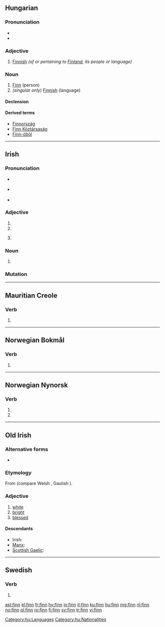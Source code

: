 {{also|Finn|fínn}}
==Hungarian==

===Pronunciation===
* {{IPA|/ˈfinː/|lang=hu}}
* {{hyphenation|finn|lang=hu}}

===Adjective===
{{hu-adj|-}}

# [[Finnish]] ''(of or pertaining to [[Finland]], its people or language)''

===Noun===
{{hu-noun|ek}}

# [[Finn]] (person)
# ''(singular only)'' [[Finnish]] (language)

====Declension====
{{hu-decl-ek|fi|nn}}{{hu-pos-etek|finn|j|jei}}

====Derived terms====
* [[Finnország]]
* [[Finn Köztársaság]]
* [[Finn-öböl]]

[[Category:hu:Languages]]
[[Category:hu:Nationalities]]

----

==Irish==

===Pronunciation===
* {{a|Waterford}} {{IPA|[fʲiːɲ]|lang=ga}}
* {{a|Cork|Kerry|Galway}} {{IPA|[fʲiːn̠ʲ]|lang=ga}}
* {{a|Mayo|Ulster}} {{IPA|[fʲɪn̠ʲ]|lang=ga}}

===Adjective===
{{head|ga|adjective form}}

# {{inflection of|fionn||voc|m|s|lang=ga}}
# {{inflection of|fionn||gen|m|s|lang=ga}}
# {{lb|ga|archaic}} {{inflection of|fionn||dat|f|s|lang=ga}}

===Noun===
{{head|ga|noun form|g=m}}

# {{inflection of|fionn||gen|s|lang=ga}}

===Mutation===
{{ga-mut-cons|f|inn}}

----

==Mauritian Creole==

===Verb===
{{head|mfe|verb form}}

# {{mfe-short of|fini}}

----

==Norwegian Bokmål==

===Verb===
{{head|nb|verb form}}

# {{form of|imperative|finne|lang=nb}}

----

==Norwegian Nynorsk==

===Verb===
{{head|nn|verb form}}

# {{nn-verb-form of|present tense|finn}}
# {{nn-verb-form of|imperative|finn}}

----

==Old Irish==

===Alternative forms===
* {{l|sga|find}}

===Etymology===
From {{etyl|cel-pro|sga}} {{m|cel-pro|*windos||white}} (compare Welsh {{m|cy|gwyn}}, Gaulish {{m|cel-gau|vindos}}).

===Adjective===
{{head|sga|adjective}}

# [[white]]
# [[bright]]
# [[blessed]]

====Descendants====
* Irish: {{l|ga|fionn}}
* [[Manx]]: {{l|gv|fynn}}
* [[Scottish Gaelic]]: {{l|gd|fionn}}

----

==Swedish==

===Verb===
{{head|sv|verb form}}

# {{sv-verb-form-imp|finna}}

[[ast:finn]]
[[el:finn]]
[[fr:finn]]
[[hy:finn]]
[[io:finn]]
[[it:finn]]
[[ku:finn]]
[[hu:finn]]
[[mg:finn]]
[[nl:finn]]
[[no:finn]]
[[pl:finn]]
[[ro:finn]]
[[fi:finn]]
[[sv:finn]]
[[tr:finn]]
[[vi:finn]]